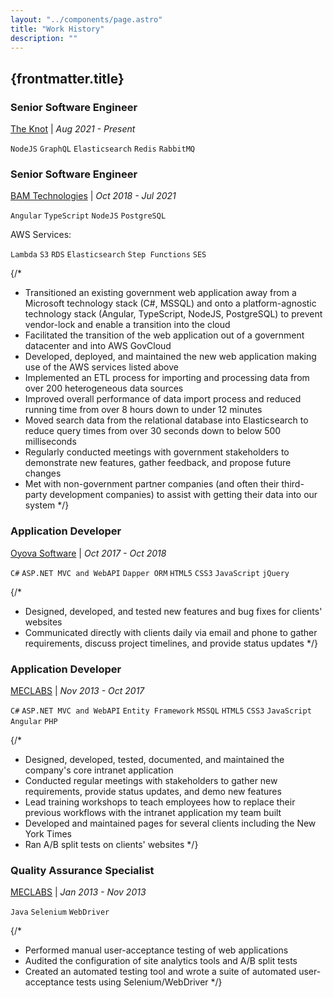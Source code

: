 ```yaml
---
layout: "../components/page.astro"
title: "Work History"
description: ""
---
```


## {frontmatter.title}

### Senior Software Engineer

[The Knot](https://theknot.com) | *Aug 2021 - Present*

`NodeJS` `GraphQL` `Elasticsearch` `Redis` `RabbitMQ`

### Senior Software Engineer

[BAM Technologies](https://bamtech.net) | *Oct 2018 - Jul 2021*

`Angular` `TypeScript` `NodeJS` `PostgreSQL`

AWS Services:

`Lambda` `S3` `RDS` `Elasticsearch` `Step Functions` `SES`

{/*
  - Transitioned an existing government web application away from a Microsoft technology stack (C#, MSSQL) and onto a platform-agnostic technology stack (Angular, TypeScript, NodeJS, PostgreSQL) to prevent vendor-lock and enable a transition into the cloud
  - Facilitated the transition of the web application out of a government datacenter and into AWS GovCloud
  - Developed, deployed, and maintained the new web application making use of the AWS services listed above
  - Implemented an ETL process for importing and processing data from over 200 heterogeneous data sources
  - Improved overall performance of data import process and reduced running time from over 8 hours down to under 12 minutes
  - Moved search data from the relational database into Elasticsearch to reduce query times from over 30 seconds down to below 500 milliseconds
  - Regularly conducted meetings with government stakeholders to demonstrate new features, gather feedback, and propose future changes
  - Met with non-government partner companies (and often their third-party development companies) to assist with getting their data into our system
*/}

### Application Developer

[Oyova Software](https://oyova.com) | *Oct 2017 - Oct 2018*

`C#` `ASP.NET MVC and WebAPI` `Dapper ORM` `HTML5` `CSS3` `JavaScript` `jQuery`

{/*
  - Designed, developed, and tested new features and bug fixes for clients' websites
  - Communicated directly with clients daily via email and phone to gather requirements, discuss project timelines, and provide status updates
*/}

### Application Developer

[MECLABS](https://meclabs.com) | *Nov 2013 - Oct 2017*

`C#` `ASP.NET MVC and WebAPI` `Entity Framework` `MSSQL` `HTML5` `CSS3` `JavaScript` `Angular` `PHP`

{/*
  - Designed, developed, tested, documented, and maintained the company's core intranet application
  - Conducted regular meetings with stakeholders to gather new requirements, provide status updates, and demo new features
  - Lead training workshops to teach employees how to replace their previous workflows with the intranet application my team built
  - Developed and maintained pages for several clients including the New York Times
  - Ran A/B split tests on clients' websites
*/}

### Quality Assurance Specialist

[MECLABS](https://meclabs.com) | *Jan 2013 - Nov 2013*

`Java` `Selenium` `WebDriver`

{/*
  - Performed manual user-acceptance testing of web applications
  - Audited the configuration of site analytics tools and A/B split tests
  - Created an automated testing tool and wrote a suite of automated user-acceptance tests using Selenium/WebDriver
*/}
